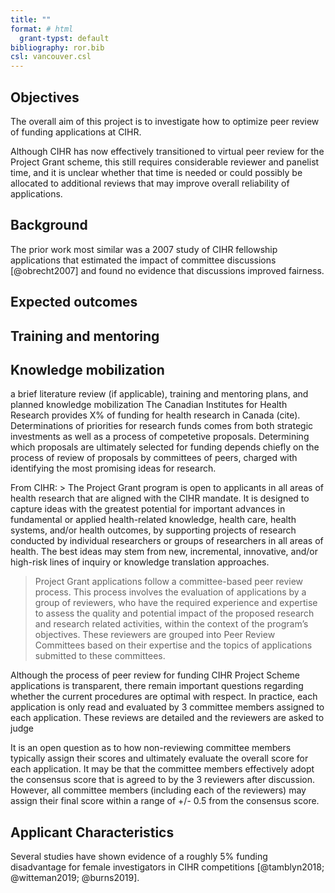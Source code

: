 ```yaml
---
title: ""
format: # html
  grant-typst: default
bibliography: ror.bib
csl: vancouver.csl
---
```

## Objectives 
The overall aim of this project is to investigate how to optimize peer review of funding applications at CIHR.

Although CIHR has now effectively transitioned to virtual peer review for the Project Grant scheme, this still requires considerable reviewer and panelist time, and it is unclear whether that time is needed or could possibly be allocated to additional reviews that may improve overall reliability of applications. 

## Background

The prior work most similar was a 2007 study of CIHR fellowship applications that estimated the impact of committee discussions [@obrecht2007] and found no evidence that discussions improved fairness.  

## Expected outcomes

## Training and mentoring

## Knowledge mobilization

a brief literature review (if applicable), training and mentoring plans, and planned knowledge mobilization
The Canadian Institutes for Health Research provides X% of funding for health research in Canada (cite). Determinations of priorities for research funds comes from both strategic investments as well as a process of competetive proposals. Determining which proposals are ultimately selected for funding depends chiefly on the process of review of proposals by committees of peers, charged with identifying the most promising ideas for research.

From CIHR: 
> The Project Grant program is open to applicants in all areas of health research that are aligned with the CIHR mandate. It is designed to capture ideas with the greatest potential for important advances in fundamental or applied health-related knowledge, health care, health systems, and/or health outcomes, by supporting projects of research conducted by individual researchers or groups of researchers in all areas of health. The best ideas may stem from new, incremental, innovative, and/or high-risk lines of inquiry or knowledge translation approaches.

> Project Grant applications follow a committee-based peer review process. This process involves the evaluation of applications by a group of reviewers, who have the required experience and expertise to assess the quality and potential impact of the proposed research and research related activities, within the context of the program's objectives. These reviewers are grouped into Peer Review Committees based on their expertise and the topics of applications submitted to these committees.

Although the process of peer review for funding CIHR Project Scheme applications is transparent, there remain important questions regarding whether the current procedures are optimal with respect. In practice, each application is only read and evaluated by 3 committee members assigned to each application. These reviews are detailed and the reviewers are asked to judge 

It is an open question as to how non-reviewing committee members typically assign their scores and ultimately evaluate the overall score for each application. It may be that the committee members effectively adopt the consensus score that is agreed to by the 3 reviewers after discussion. However, all committee members (including each of the reviewers) may assign their final score within a range of +/- 0.5 from the consensus score. 

## Applicant Characteristics

Several studies have shown evidence of a roughly 5% funding disadvantage for female investigators in CIHR competitions [@tamblyn2018; @witteman2019; @burns2019].



